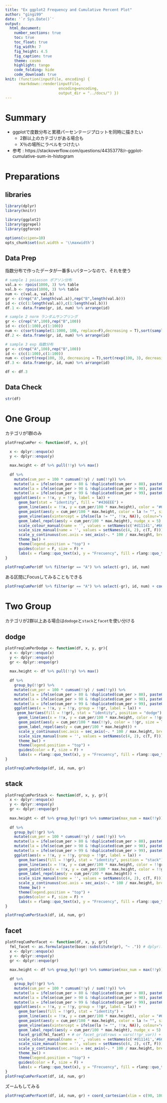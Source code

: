 ```yaml
---
title: "Ex ggplot2 Frequency and Cumulative Percent Plot"
author: "gingi99"
date: '`r Sys.Date()`'
output:
  html_document:
    number_sections: true
    toc: true
    toc_float: true
    fig_width: 7
    fig_height: 4.5
    fig_caption: true
    theme: cosmo
    highlight: tango
    code_folding: hide
    code_download: true
knit: (function(inputFile, encoding) { 
      rmarkdown::render(inputFile,
                        encoding=encoding, 
                        output_dir = "../docs/") })
---
```


# Summary 

* ggplotで度数分布と累積パーセンテージプロットを同時に描きたい
    * 2群以上のカテゴリがある場合も
    * X％の場所にラベルをつけたい
* 参考 : https://stackoverflow.com/questions/44353778/r-ggplot-cumulative-sum-in-histogram

# Preparations {.tabset .tabset-fade .tabset-pills}

## libraries

```r
library(dplyr)
library(knitr)

library(ggplot2)
library(ggrepel)
library(ggforce)

options(scipen=10)
opts_chunk$set(out.width = '\\maxwidth')
```

## Data Prep

指数分布で作ったデータが一番多いパターンなので、それを使う

```r
# sample 1 poiasson ポアソン分布
val.a <- rpois(1000, 3) %>% table
val.b <- rpois(1000, 3) %>% table
num <- c(val.a, val.b)
gr <- c(rep("A",length(val.a)),rep("B",length(val.b)))
id <- c(c(1:length(val.a)),c(1:length(val.b)))
df.1 <- data.frame(gr, id, num) %>% arrange(id)

# sample 2 norm ランダムサンプリング
gr <- c(rep("A",100),rep("B",100))
id <- c(c(1:100),c(1:100))
num <- c(sort(sample(1:1000, 100, replace=F),decreasing = T),sort(sample(1:1000, 100, replace=F), decreasing = T))
df.2 <- data.frame(gr, id, num) %>% arrange(id)

# sample 3 exp 指数分布
gr <- c(rep("A",100),rep("B",100))
id <- c(c(1:100),c(1:100))
num <- c(sort(rexp(100, 3), decreasing = T),sort(rexp(100, 3), decreasing = T))
df.3 <- data.frame(gr, id, num) %>% arrange(id)

df <- df.3
```

## Data Check

```r
str(df)
```


# One Group

カテゴリが1群のみ

```r
plotFreqCumPer <- function(df, x, y){
  
  x <- dplyr::enquo(x)
  y <- dplyr::enquo(y)

  max.height <- df %>% pull(!!y) %>% max()
  
  df %>%
    mutate(cum_per = 100 * cumsum(!!y) / sum(!!y)) %>%
    mutate(la = ifelse(cum_per > 80 & !duplicated(cum_per > 80), paste0(round(cum_per,2),"%\r\n",!!x), '')) %>%
    mutate(la = ifelse(cum_per > 90 & !duplicated(cum_per > 90), paste0(round(cum_per,2),"%\r\n",!!x), la)) %>%
    mutate(la = ifelse(cum_per > 99 & !duplicated(cum_per > 99), paste0(round(cum_per,2),"%\r\n",!!x), la)) %>%
    ggplot(aes(x = !!x, y = !!y, label = la)) + 
      geom_bar(stat = "identity", fill = "#436EEE") +
      geom_line(aes(x = !!x, y = cum_per/100 * max.height), color = "#666666") +
      geom_point(aes(y = cum_per/100 * max.height, color = la != "", size = la != ""), shape = 20) +
      geom_vline(aes(xintercept = ifelse(la != "", !!x, NA)), colour="#5d5d5d", linetype = "dashed", size=0.5, na.rm = T) +
      geom_label_repel(aes(y = cum_per/100 * max.height), nudge_x = 5) + 
      scale_colour_manual(name = '', values = setNames(c('#d11141','#666666'), c(T, F))) +
      scale_size_manual(name = '', values = setNames(c(4, 2), c(T, F))) +
      scale_y_continuous(sec.axis = sec_axis(~. * 100 / max.height, breaks = seq(0, 100, by=10), name = "Cumulative percentage")) + 
      theme_bw() + 
      theme(legend.position = "top") +
      guides(color = F, size = F) + 
      labs(x = rlang::quo_text(x), y = "Frecuency", fill = rlang::quo_text(gr))
}

plotFreqCumPer(df %>% filter(gr == "A") %>% select(-gr), id, num)
```

ある区間にFocusしてみることもできる

```r
plotFreqCumPer(df %>% filter(gr == "A") %>% select(-gr), id, num) + coord_cartesian(xlim = c(90, 100), ylim=c(0, 0.1), expand = T)
```

# Two Group

カテゴリが2群以上ある場合は`dodoge`と`stack`と`facet`を使い分ける

## dodge

```r
plotFreqCumPerDodge <- function(df, x, y, gr){
  x <- dplyr::enquo(x)
  y <- dplyr::enquo(y)
  gr <- dplyr::enquo(gr)
  
  max.height <- df %>% pull(!!y) %>% max()
  
  df %>%
    group_by(!!gr) %>%
    mutate(cum_per = 100 * cumsum(!!y) / sum(!!y)) %>%
    mutate(la = ifelse(cum_per > 80 & !duplicated(cum_per > 80), paste0(round(cum_per,2),"%\r\n",!!x), '')) %>%
    mutate(la = ifelse(cum_per > 90 & !duplicated(cum_per > 90), paste0(round(cum_per,2),"%\r\n",!!x), la)) %>%
    mutate(la = ifelse(cum_per > 99 & !duplicated(cum_per > 99), paste0(round(cum_per,2),"%\r\n",!!x), la)) %>%
    ggplot(aes(x = !!x, y = !!y, group = !!gr, label = la)) + 
　　  geom_bar(aes(fill = !!gr), stat = "identity", position = "dodge") +
      geom_line(aes(x = !!x, y = cum_per/100 * max.height, color = !!gr)) +
      geom_point(aes(y = cum_per/100 * max(!!y), color = !!gr, size = la != ""), shape = 20) +
      geom_label_repel(aes(y = cum_per/100 * max.height)) + 
      scale_y_continuous(sec.axis = sec_axis(~. * 100 / max.height, breaks=seq(0, 100, by=10), name = "Cumulative percentage")) + 
      scale_size_manual(name = '', values = setNames(c(4, 2), c(T, F))) +
      theme_bw() + 
      theme(legend.position = "top") +
      guides(color = F, size = F) + 
      labs(x = rlang::quo_text(x), y = "Frecuency", fill = rlang::quo_text(gr))
}

plotFreqCumPerDodge(df, id, num, gr)
```

## stack

```r
plotFreqCumPerStack <- function(df, x, y, gr){
  x <- dplyr::enquo(x)
  y <- dplyr::enquo(y)
  gr <- dplyr::enquo(gr)
  
  max.height <- df %>% group_by(!!gr) %>% summarise(max_num = max(!!y)) %>% ungroup() %>% .$max_num %>% sum
  
  df %>%
    group_by(!!gr) %>%
    mutate(cum_per = 100 * cumsum(!!y) / sum(!!y)) %>%
    mutate(la = ifelse(cum_per > 80 & !duplicated(cum_per > 80), paste0(round(cum_per,2),"%\r\n",!!x), '')) %>%
    mutate(la = ifelse(cum_per > 90 & !duplicated(cum_per > 90), paste0(round(cum_per,2),"%\r\n",!!x), la)) %>%
    mutate(la = ifelse(cum_per > 99 & !duplicated(cum_per > 99), paste0(round(cum_per,2),"%\r\n",!!x), la)) %>%
    ggplot(aes(x = !!x, y = !!y, group = !!gr, label = la)) + 
      geom_bar(aes(fill = !!gr), stat = "identity", position = "stack") +
      geom_line(aes(x = !!x, y = cum_per/100 * max.height, color = !!gr)) +
      geom_point(aes(x = !!x, y = cum_per/100 * max.height, color = !!gr, size = la != ""), shape = 20) +
      geom_label_repel(aes(y = cum_per/100 * max.height)) + 
      scale_size_manual(name = '', values = setNames(c(4, 2), c(T, F))) +
      scale_y_continuous(sec.axis = sec_axis(~. * 100 / max.height, breaks=seq(0, 100, by=10), name = "Cumulative percentage")) + 
      theme_bw() + 
      theme(legend.position = "top") +
      guides(color = F, size = F) + 
      labs(x = rlang::quo_text(x), y = "Frecuency", fill = rlang::quo_text(gr))
}

plotFreqCumPerStack(df, id, num, gr)
```

## facet

```r
plotFreqCumPerFacet <- function(df, x, y, gr){
  fml_facet <- as.formula(paste(base::substitute(gr), "~ .")) # dplyr::enquoはだめ
  x <- dplyr::enquo(x)
  y <- dplyr::enquo(y)
  gr <- dplyr::enquo(gr)
  
  max.height <- df %>% group_by(!!gr) %>% summarise(max_num = max(!!y)) %>% ungroup() %>% .$max_num %>% sum
  
  df %>%
    group_by(!!gr) %>%
    mutate(cum_per = 100 * cumsum(!!y) / sum(!!y)) %>%
    mutate(la = ifelse(cum_per > 80 & !duplicated(cum_per > 80), paste0(round(cum_per,2),"%\r\n",!!x), '')) %>%
    mutate(la = ifelse(cum_per > 90 & !duplicated(cum_per > 90), paste0(round(cum_per,2),"%\r\n",!!x), la)) %>%
    mutate(la = ifelse(cum_per > 99 & !duplicated(cum_per > 99), paste0(round(cum_per,2),"%\r\n",!!x), la)) %>%
    ggplot(aes(x = !!x, y = !!y, group = !!gr, label = la)) + 
      geom_bar(aes(fill = !!gr), stat = "identity") +
      geom_line(aes(x = !!x, y = cum_per/100 * max.height), color = "#666666") +
      geom_point(aes(y = cum_per/100 * max.height, color = la != "", size = la != ""), shape = 20) +
      geom_vline(aes(xintercept = ifelse(la != "", !!x, NA)), colour="#5d5d5d", linetype = "dashed", size=0.5, na.rm = T) +
      geom_label_repel(aes(y = cum_per/100 * max.height), nudge_x = 5) + 
      facet_grid(fml_facet) + # or facet_grid(rows = vars(!!gr_var)) +  
      scale_colour_manual(name = '', values = setNames(c('#d11141','#666666'), c(T, F))) +
      scale_size_manual(name = '', values = setNames(c(4, 2), c(T, F))) +
      scale_y_continuous(sec.axis = sec_axis(~. * 100 / max.height, breaks = seq(0, 100, by=10), name = "Cumulative percentage")) + 
      theme_bw() + 
      theme(legend.position = "top") +
      guides(color = F, size = F) + 
      labs(x = rlang::quo_text(x), y = "Frecuency", fill = rlang::quo_text(gr))
}
plotFreqCumPerFacet(df, id, num, gr)
```

ズームもしてみる

```r
plotFreqCumPerFacet(df, id, num, gr) + coord_cartesian(xlim = c(90, 100), ylim=c(0, 0.1), expand = T)
```